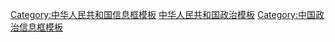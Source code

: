 [[Category:中华人民共和国信息框模板|Category:中华人民共和国信息框模板]]
[[Category:中华人民共和国政治模板|]]
[[Category:中国政治信息框模板|Category:中国政治信息框模板]]